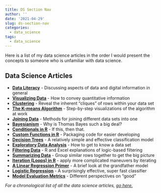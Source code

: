 ```yaml
---
title: DS Section Nav
author: ''
date: '2021-04-29'
slug: ds-section-nav
categories:
  - data_science
tags:
  - data_science
---
```


Here is a list of my data science articles in the order I would present the concepts to someone who is unfamiliar with data science.

## Data Science Articles

  * **[Data Literacy](/2021/04/25/data-literacy/)** - Discussing aspects of data and digital information in general
  * **[Visualizing Data](/tags/)** - How to convey quantitative information
  * **[Clustering](/tags/)** - Reveal the inherent "cliques" of rows within your data set
  * **[The K-means Algorithm](/tags/)** - Step-by-step visualizations of the algorithm at work
  * **[Joining Data](/tags/)** - Methods for joining different data sets into one
  * **[Bayesianism](/tags/)** - Why is Thomas Bayes such a big deal?
  * **[Conditionals in R](/tags/)** - If this, then that.
  * **[Custom Functions in R](/tags/)** - Packaging code for easier developing
  * **[Decision Trees](/tags/)** - A relatively simple and effective classification model
  * **[Exploratory Data Analysis](/tags/pathToOtherArticlesAboutThis)** - How to get to know a data set
  * **[Filtering Data](/tags/)** - R and Excel explanations of logic-based filtering
  * **[Summarizing Data](/tags/)** - Group similar rows together to get the big picture
  * **[Iteration (Loops) in R](/tags/)** - apply more complicated maneuvers by iterating
  * **[A Linear Regression Primer](/tags/)** - A brief look at the grandfather model
  * **[Logistic Regression](/tags/)** - A surprisingly effective, super fast classifier
  * **[Model Evaluation Metrics](/tags/)** - Different perspectives on "good"
  
  
*For a chronological list of all the data science articles, [go here.](/tags/data_science/)*
